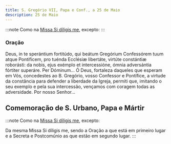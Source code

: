 ```yaml
---
title: S. Gregório VII, Papa e Conf., a 25 de Maio
description: 25 de Maio
---
```


:::note
Como na [Missa Si díligis me](/missal/comum/sumospontifices), excepto:
:::

### Oração

<div class="side-by-side not-content">
  <span>
    Deus, in te sperántium fortitúdo, qui beátum Gregórium Confessórem tuum
    atque Pontíficem, pro tuénda Ecclésiæ libertáte, virtúte constántiæ
    roborásti: da nobis, ejus exémplo et intercessióne, ómnia adversántia
    fórtiter superáre. Per Dóminum...
  </span>
  <span>
    Ó Deus, fortaleza daqueles que esperam em Vós, concedestes ao B. Gregório,
    vosso Confessor e Pontífice, a virtude da constância para defender a
    liberdade da Igreja, permiti que, imitando o seu exemplo e pela sua
    intercessão, vençamos com coragem todas as adversidade. Por nosso Senhor...
  </span>
</div>

## Comemoração de S. Urbano, Papa e Mártir

:::note
Como na [Missa Si díligis me](/missal/comum/sumospontifices), excepto:

Da mesma Missa Si díligis me, sendo a Oração a que está em primeiro lugar e a
Secreta e Postcomúnio as que estão em segundo lugar.
:::
